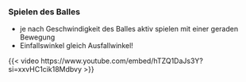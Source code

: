 ### Spielen des Balles

- je nach Geschwindigkeit des Balles aktiv spielen mit einer geraden Bewegung
- Einfallswinkel gleich Ausfallwinkel!

{{< video https://www.youtube.com/embed/hTZQ1DaJs3Y?si=xxvHC1cik18Mdbvy >}}
